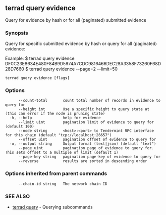 ## terrad query evidence

Query for evidence by hash or for all (paginated) submitted evidence

### Synopsis

Query for specific submitted evidence by hash or query for all (paginated) evidence:

Example:
$ terrad query evidence DF0C23E8634E480F84B9D5674A7CDC9816466DEC28A3358F73260F68D28D7660
$ terrad query evidence --page=2 --limit=50

```
terrad query evidence [flags]
```

### Options

```
      --count-total       count total number of records in evidence to query for
      --height int        Use a specific height to query state at (this can error if the node is pruning state)
  -h, --help              help for evidence
      --limit uint        pagination limit of evidence to query for (default 100)
      --node string       <host>:<port> to Tendermint RPC interface for this chain (default "tcp://localhost:26657")
      --offset uint       pagination offset of evidence to query for
  -o, --output string     Output format (text|json) (default "text")
      --page uint         pagination page of evidence to query for. This sets offset to a multiple of limit (default 1)
      --page-key string   pagination page-key of evidence to query for
      --reverse           results are sorted in descending order
```

### Options inherited from parent commands

```
      --chain-id string   The network chain ID
```

### SEE ALSO

* [terrad query](terrad_query.md)	 - Querying subcommands



